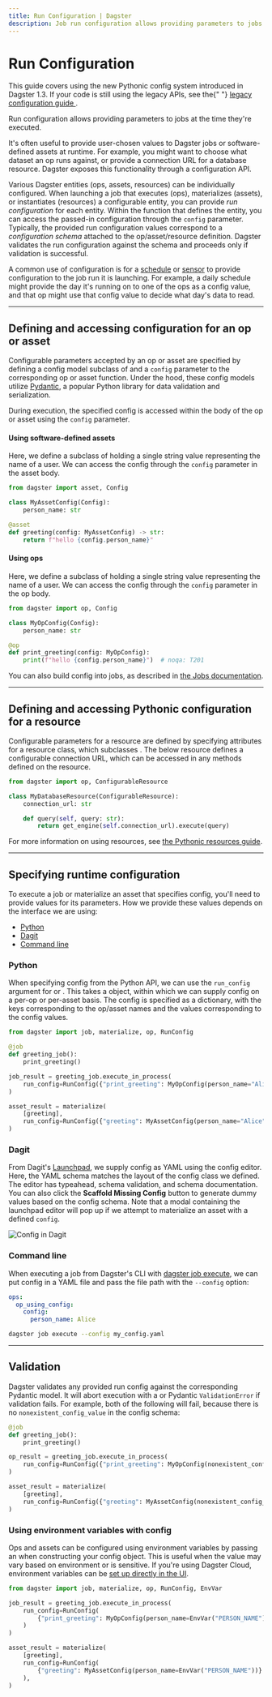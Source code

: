 ```yaml
---
title: Run Configuration | Dagster
description: Job run configuration allows providing parameters to jobs at the time they're executed.
---
```


# Run Configuration

<Note>
  This guide covers using the new Pythonic config system introduced in Dagster
  1.3. If your code is still using the legacy APIs, see the{" "}
  <a href="/concepts/configuration/config-schema-legacy">
    legacy configuration guide
  </a>
  .
</Note>

Run configuration allows providing parameters to jobs at the time they're executed.

It's often useful to provide user-chosen values to Dagster jobs or software-defined assets at runtime. For example, you might want to choose what dataset an op runs against, or provide a connection URL for a database resource. Dagster exposes this functionality through a configuration API.

Various Dagster entities (ops, assets, resources) can be individually configured. When launching a job that executes (ops), materializes (assets), or instantiates (resources) a configurable entity, you can provide _run configuration_ for each entity. Within the function that defines the entity, you can access the passed-in configuration through the `config` parameter. Typically, the provided run configuration values correspond to a _configuration schema_ attached to the op/asset/resource definition. Dagster validates the run configuration against the schema and proceeds only if validation is successful.

A common use of configuration is for a [schedule](/concepts/partitions-schedules-sensors/schedules) or [sensor](/concepts/partitions-schedules-sensors/schedules) to provide configuration to the job run it is launching. For example, a daily schedule might provide the day it's running on to one of the ops as a config value, and that op might use that config value to decide what day's data to read.

---

## Defining and accessing configuration for an op or asset

Configurable parameters accepted by an op or asset are specified by defining a config model subclass of <PyObject object="Config"/> and a `config` parameter to the corresponding op or asset function. Under the hood, these config models utilize [Pydantic](https://docs.pydantic.dev/), a popular Python library for data validation and serialization.

During execution, the specified config is accessed within the body of the op or asset using the `config` parameter.

<TabGroup persistentKey="assetsorops">
<TabItem name="Using software-defined-assets">

#### Using software-defined assets

Here, we define a subclass of <PyObject object="Config"/> holding a single string value representing the name of a user. We can access the config through the `config` parameter in the asset body.

```python file=/guides/dagster/pythonic_config/pythonic_config.py startafter=start_basic_asset_config endbefore=end_basic_asset_config dedent=4
from dagster import asset, Config

class MyAssetConfig(Config):
    person_name: str

@asset
def greeting(config: MyAssetConfig) -> str:
    return f"hello {config.person_name}"
```

</TabItem>
<TabItem name="Using ops and jobs">

#### Using ops

Here, we define a subclass of <PyObject object="Config"/> holding a single string value representing the name of a user. We can access the config through the `config` parameter in the op body.

```python file=/guides/dagster/pythonic_config/pythonic_config.py startafter=start_basic_op_config endbefore=end_basic_op_config dedent=4
from dagster import op, Config

class MyOpConfig(Config):
    person_name: str

@op
def print_greeting(config: MyOpConfig):
    print(f"hello {config.person_name}")  # noqa: T201
```

You can also build config into jobs, as described in [the Jobs documentation](/concepts/ops-jobs-graphs/jobs#configuring-jobs).

</TabItem>
</TabGroup>

---

## Defining and accessing Pythonic configuration for a resource

Configurable parameters for a resource are defined by specifying attributes for a resource class, which subclasses <PyObject object="ConfigurableResource"/>. The below resource defines a configurable connection URL, which can be accessed in any methods defined on the resource.

```python file=/guides/dagster/pythonic_config/pythonic_config.py startafter=start_basic_resource_config endbefore=end_basic_resource_config dedent=4
from dagster import op, ConfigurableResource

class MyDatabaseResource(ConfigurableResource):
    connection_url: str

    def query(self, query: str):
        return get_engine(self.connection_url).execute(query)
```

For more information on using resources, see [the Pythonic resources guide](/guides/dagster/pythonic-resources).

---

## Specifying runtime configuration

To execute a job or materialize an asset that specifies config, you'll need to provide values for its parameters. How we provide these values depends on the interface we are using:

- [Python](#python)
- [Dagit](#dagit)
- [Command line](#command-line)

<TabGroup persistentKey="configtype">
<TabItem name="Python">

### Python

When specifying config from the Python API, we can use the `run_config` argument for <PyObject object="JobDefinition" method="execute_in_process"/> or <PyObject object="materialize"/>. This takes a <PyObject object="RunConfig"/> object, within which we can supply config on a per-op or per-asset basis. The config is specified as a dictionary, with the keys corresponding to the op/asset names and the values corresponding to the config values.

```python file=/guides/dagster/pythonic_config/pythonic_config.py startafter=start_execute_with_config endbefore=end_execute_with_config dedent=4
from dagster import job, materialize, op, RunConfig

@job
def greeting_job():
    print_greeting()

job_result = greeting_job.execute_in_process(
    run_config=RunConfig({"print_greeting": MyOpConfig(person_name="Alice")})
)

asset_result = materialize(
    [greeting],
    run_config=RunConfig({"greeting": MyAssetConfig(person_name="Alice")}),
)
```

</TabItem>
<TabItem name="Dagit">

### Dagit

From Dagit's [Launchpad](/concepts/dagit/dagit#launchpad-tab), we supply config as YAML using the config editor. Here, the YAML schema matches the layout of the config class we defined. The editor has typeahead, schema validation, and schema documentation. You can also click the **Scaffold Missing Config** button to generate dummy values based on the config schema. Note that a modal containing the launchpad editor will pop up if we attempt to materialize an asset with a defined `config`.

<Image
alt="Config in Dagit"
src="/images/concepts/config-dagit.png"
width={3808}
height={2414}
/>

</TabItem>
<TabItem name="Command line">

### Command line

When executing a job from Dagster's CLI with [dagster job execute](/\_apidocs/cli#dagster-job-execute), we can put config in a YAML file and pass the file path with the `--config` option:

```YAML file=/concepts/configuration/good.yaml
ops:
  op_using_config:
    config:
      person_name: Alice
```

```bash
dagster job execute --config my_config.yaml
```

</TabItem>
</TabGroup>

---

## Validation

Dagster validates any provided run config against the corresponding Pydantic model. It will abort execution with a <PyObject object="DagsterInvalidConfigError"/> or Pydantic `ValidationError` if validation fails. For example, both of the following will fail, because there is no `nonexistent_config_value` in the config schema:

```python file=/guides/dagster/pythonic_config/pythonic_config.py startafter=start_execute_with_bad_config endbefore=end_execute_with_bad_config dedent=4
@job
def greeting_job():
    print_greeting()

op_result = greeting_job.execute_in_process(
    run_config=RunConfig({"print_greeting": MyOpConfig(nonexistent_config_value=1)}),
)

asset_result = materialize(
    [greeting],
    run_config=RunConfig({"greeting": MyAssetConfig(nonexistent_config_value=1)}),
)
```

### Using environment variables with config

Ops and assets can be configured using environment variables by passing an <PyObject object="EnvVar" /> when constructing your config object. This is useful when the value may vary based on environment or is sensitive. If you're using Dagster Cloud, environment variables can be [set up directly in the UI](/guides/dagster/using-environment-variables-and-secrets).

```python file=/guides/dagster/pythonic_config/pythonic_config.py startafter=start_execute_with_config_envvar endbefore=end_execute_with_config_envvar dedent=4
from dagster import job, materialize, op, RunConfig, EnvVar

job_result = greeting_job.execute_in_process(
    run_config=RunConfig(
        {"print_greeting": MyOpConfig(person_name=EnvVar("PERSON_NAME"))}
    )
)

asset_result = materialize(
    [greeting],
    run_config=RunConfig(
        {"greeting": MyAssetConfig(person_name=EnvVar("PERSON_NAME"))}
    ),
)
```
